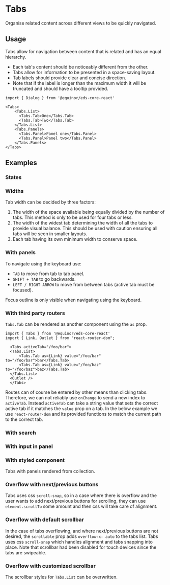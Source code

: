 
# Tabs

Organise related content across different views to be quickly navigated.

<Links 
    ariaUrl="https://www.w3.org/WAI/ARIA/apg/patterns/tabpanel/"
    figmaUrl="https://www.figma.com/file/0bGXR2sCwMVSDNyyzu5BXrO5/UI%E2%80%94User-Interface?node-id=17417%3A0"
    documentationUrl="https://eds.equinor.com/0b0c666ab/p/50d3be-tabs/b/94939a"
    sourceUrl="https://github.com/equinor/design-system/blob/develop/packages/eds-core-react/src/components/Tabs/Tabs.tsx"
    npmUrl="https://www.npmjs.com/package/@equinor/eds-core-react"
/>

<Primary />
<PropsTable />

## Usage

Tabs allow for navigation between content that is related and has an equal hierarchy.

<ul>
    <li>Each tab's content should be noticeably different from the other.</li>
    <li>Tabs allow for information to be presented in a space-saving layout.</li>
    <li>Tab labels should provide clear and concise direction.</li>
    <li>Note that if the label is longer than the maximum width it will be truncated and should have a tooltip provided.</li>
</ul>

```tsx
import { Dialog } from '@equinor/eds-core-react'

<Tabs>
    <Tabs.List>
      <Tabs.Tab>One</Tabs.Tab>
      <Tabs.Tab>Two</Tabs.Tab>
    </Tabs.List>
    <Tabs.Panels>
      <Tabs.Panel>Panel one</Tabs.Panel>
      <Tabs.Panel>Panel two</Tabs.Panel>
    </Tabs.Panels>
</Tabs>

```

## Examples

### States

<Canvas of={ComponentStories.States} />

### Widths

Tab width can be decided by three factors:
<ol>
    <li>The width of the space available being equally divided by the number of tabs. This method is only to be used for four tabs or less.</li>
    <li>The width of the widest tab determining the width of all the tabs to provide visual balance. 
        This should be used with caution ensuring all tabs will be seen in smaller layouts.</li>
    <li>Each tab having its own minimum width to conserve space.</li>
</ol>

<Canvas of={ComponentStories.Widths} />

### With panels

To navigate using the keyboard use:
<ul>
    <li><code>TAB</code> to move from tab to tab panel.</li>
    <li><code>SHIFT + TAB</code> to go backwards.</li>
    <li><code>LEFT / RIGHT ARROW</code> to move from between tabs (active tab must be focused).</li>
</ul>

Focus outline is only visible when navigating using the keyboard.

<Canvas of={ComponentStories.WithPanels} />

### With third party routers
`Tabs.Tab` can be rendered as another component using the `as` prop.
```tsx
import { Tabs } from '@equinor/eds-core-react'
import { Link, Outlet } from "react-router-dom";

  <Tabs activeTab="/foo/bar">
  <Tabs.List>
      <Tabs.Tab as={Link} value="/foo/bar" to="/foo/bar">bar</Tabs.Tab>
      <Tabs.Tab as={Link} value="/foo/baz" to="/foo/baz">baz</Tabs.Tab>
  </Tabs.List>
  <Outlet />
  </Tabs>
```
Routes can of course be entered by other means than clicking tabs. Therefore, we can not reliably use `onChange` to send a new index to `activeTab`. Instead `activeTab` can take a string value that sets the correct active tab if it matches the `value` prop on a tab. In the below example we use `react-router-dom` and its provided functions to match the current path to the correct tab.
<Canvas of={ComponentStories.Router} />

### With search

<Canvas of={ComponentStories.WithSearch} />

### With input in panel

<Canvas of={ComponentStories.WithInputInPanel} />

### With styled component

Tabs with panels rendered from collection.

<Canvas of={ComponentStories.WithStyledComponent} />

### Overflow with next/previous buttons

Tabs uses css `scroll-snap`, so in a case where there is overflow and the user wants to add next/previous buttons for scrolling, 
they can use `element.scrollTo` some amount and then css will take care of alignment.

<Canvas of={ComponentStories.Overflow} />

### Overflow with default scrollbar

In the case of tabs overflowing, and where next/previous buttons are not desired, the `scrollable` prop adds `overflow-x: auto` to the tabs list. 
Tabs uses css `scroll-snap` which handles alignment and tabs snapping into place. 
Note that scrollbar had been disabled for touch devices since the tabs are swipeable.

<Canvas of={ComponentStories.OverflowScroll} />

### Overflow with customized scrollbar

The scrollbar styles for `Tabs.List` can be overwritten.

<Canvas of={ComponentStories.OverflowScrollStyled} />

